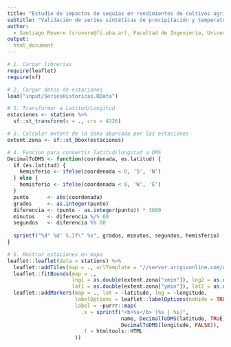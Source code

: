 ```yaml
---
title: "Estudio de impactos de sequías en rendimientos de cultivos agrícolas mediante métodos de aprendizaje automático"
subtitle: "Validación de series sintéticas de precipitación y temperaturas"
author: 
  - Santiago Rovere (srovere@fi.uba.ar), Facultad de Ingeniería, Universidad de Buenos Aires
output: 
  html_document
---
```


```r
# 1. Cargar librerias
require(leaflet)
require(sf)

# 2. Cargar datos de estaciones
load("input/SeriesHistoricas.RData")

# 3. Transformar a Latitud/Longitud
estaciones <- stations %>%
  sf::st_transform(x = ., crs = 4326)

# 3. Calcular extent de la zona abarcada por las estaciones
extent.zona <- sf::st_bbox(estaciones)

# 4. Funcion para convertir latitud/longitud a DMS
DecimalToDMS <- function(coordenada, es.latitud) {
  if (es.latitud) {
    hemisferio <- ifelse(coordenada < 0, 'S', 'N')
  } else {
    hemisferio <- ifelse(coordenada < 0, 'W', 'E')
  }
  punto      <- abs(coordenada)
  grados     <- as.integer(punto)
  diferencia <- (punto - as.integer(punto)) * 3600
  minutos    <- diferencia %/% 60
  segundos   <- diferencia %% 60
  
  sprintf("%d° %d' %.1f\" %s", grados, minutos, segundos, hemisferio)
}

# 5. Mostrar estaciones en mapa
leaflet::leaflet(data = stations) %>%
  leaflet::addTiles(map = ., urlTemplate = "//server.arcgisonline.com/ArcGIS/rest/services/World_Street_Map/MapServer/tile/{z}/{y}/{x}") %>%
  leaflet::fitBounds(map = ., 
                     lng1 = as.double(extent.zona["xmin"]), lng2 = as.double(extent.zona["xmax"]),
                     lat1 = as.double(extent.zona["ymin"]), lat2 = as.double(extent.zona["ymax"])) %>%
  leaflet::addMarkers(map = ., lat = ~latitude, lng = ~longitude, 
                      labelOptions = leaflet::labelOptions(noHide = TRUE, closeButton = FALSE),
                      label = ~purrr::map(
                        .x = sprintf("<b>%s</b> (%s | %s)",
                                     name, DecimalToDMS(latitude, TRUE), 
                                     DecimalToDMS(longitude, FALSE)),
                        .f = htmltools::HTML
                      ))
```